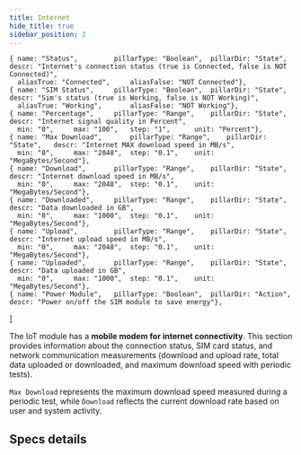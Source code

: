 ```yaml
---
title: Internet
hide_title: true
sidebar_position: 2
---
```


<!--
 FROM   @site/src/components/templates/PageSpecification
 VER    1.0.3
-->


    { name: "Status",         pillarType: "Boolean",  pillarDir: "State",   descr: "Internet's connection status (true is Connected, false is NOT Connected)",
      aliasTrue: "Connected",     aliasFalse: "NOT Connected"},
    { name: "SIM Status",     pillarType: "Boolean",  pillarDir: "State",   descr: "Sim's status (true is Working, false is NOT Working)",
      aliasTrue: "Working",       aliasFalse: "NOT Working"},
    { name: "Percentage",     pillarType: "Range",    pillarDir: "State",   descr: "Internet signal quality in Percent",
      min: "0",     max: "100",   step: "1",      unit: "Percent"},
    { name: "Max Download",       pillarType: "Range",    pillarDir: "State",   descr: "Internet MAX download speed in MB/s",
      min: "0",     max: "2048",  step: "0.1",    unit: "MegaBytes/Second"},
    { name: "Download",       pillarType: "Range",    pillarDir: "State",   descr: "Internet download speed in MB/s",
      min: "0",     max: "2048",  step: "0.1",    unit: "MegaBytes/Second"},
    { name: "Downloaded",     pillarType: "Range",    pillarDir: "State",   descr: "Data downloaded in GB",
      min: "0",     max: "1000",  step: "0.1",    unit: "MegaBytes/Second"},
    { name: "Upload",         pillarType: "Range",    pillarDir: "State",   descr: "Internet upload speed in MB/s",
      min: "0",     max: "2048",  step: "0.1",    unit: "MegaBytes/Second"},
    { name: "Uploaded",       pillarType: "Range",    pillarDir: "State",   descr: "Data uploaded in GB",
      min: "0",     max: "1000",  step: "0.1",    unit: "MegaBytes/Second"},
    { name: "Power Module",   pillarType: "Boolean",  pillarDir: "Action",  descr: "Power on/off the SIM module to save energy"},
]

<SpecificationTitle
  name={specs_group_name} />

<SpecificationHeader
  name={specs_group_name}
  pillars={specs_group_pillars} >

The IoT module has a <b>mobile modem for internet connectivity</b>. This section
provides information about the connection status, SIM card status, and network
communication measurements (download and upload rate, total data uploaded or
downloaded, and maximum download speed with periodic tests).

</SpecificationHeader>

`Max Download` represents the maximum download speed measured during a periodic
test, while `Download` reflects the current download rate based on user and
system activity.

## Specs details

<SpecificationDetails
  name={specs_group_name}
  group_path={specs_group_path}
  pillars={specs_group_pillars} />


<!--

Data downloaded and uploaded ???
  da quando inizia il conteggio?
  ogni quanto viene resettato?

-->
